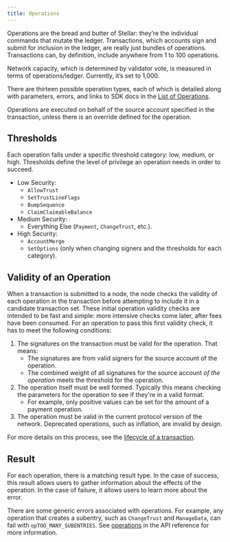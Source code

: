 ```yaml
---
title: Operations
---
```


Operations are the bread and butter of Stellar: they’re the individual commands that mutate the ledger. Transactions, which accounts sign and submit for inclusion in the ledger, are really just bundles of operations. Transactions can, by definition, include anywhere from 1 to 100 operations.

Network capacity, which is determined by validator vote, is measured in terms of operations/ledger. Currently, it’s set to 1,000.

There are thirteen possible operation types, each of which is detailed along with parameters, errors, and links to SDK docs in the [List of Operations](../start/list-of-operations.mdx).

Operations are executed on behalf of the source account specified in the transaction, unless there is an override defined for the operation.

## Thresholds

Each operation falls under a specific threshold category: low, medium, or high. Thresholds define the level of privilege an operation needs in order to succeed.

- Low Security:
  - `AllowTrust`
  - `SetTrustLineFlags`
  - `BumpSequence`
  - `ClaimClaimableBalance`
- Medium Security:
  - Everything Else (`Payment`, `ChangeTrust`, etc.).
- High Security:
  - `AccountMerge`
  - `SetOptions` (only when changing signers and the thresholds for each category).

## Validity of an Operation

When a transaction is submitted to a node, the node checks the validity of each operation in the transaction before attempting to include it in a candidate transaction set. These initial operation validity checks are intended to be fast and simple: more intensive checks come later, after fees have been consumed. For an operation to pass this first validity check, it has to meet the following conditions:

1. The signatures on the transaction must be valid for the operation. That means:
   - The signatures are from valid signers for the source account of the operation.
   - The combined weight of all signatures for the source account _of the operation_ meets the threshold for the operation.
1. The operation itself must be well formed. Typically this means checking the parameters for the operation to see if they're in a valid format.
   - For example, only positive values can be set for the amount of a payment operation.
1. The operation must be valid in the current protocol version of the network. Deprecated operations, such as inflation, are invalid by design.

For more details on this process, see the [lifecycle of a transaction](./transactions.mdx#transaction-lifecycle).

## Result

For each operation, there is a matching result type. In the case of success, this result allows users to gather information about the effects of the operation. In the case of failure, it allows users to learn more about the error.

There are some generic errors associated with operations. For example, any operation that creates a subentry, such as `ChangeTrust` and `ManageData`, can fail with `opTOO_MANY_SUBENTRIES`. See [operations](/api/errors/result-codes/operations/) in the API reference for more information.
